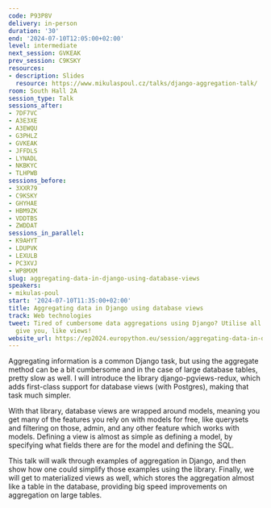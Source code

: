 ```yaml
---
code: P93P8V
delivery: in-person
duration: '30'
end: '2024-07-10T12:05:00+02:00'
level: intermediate
next_session: GVKEAK
prev_session: C9KSKY
resources:
- description: Slides
  resource: https://www.mikulaspoul.cz/talks/django-aggregation-talk/
room: South Hall 2A
session_type: Talk
sessions_after:
- 7DF7VC
- A3E3XE
- A3EWQU
- G3PHLZ
- GVKEAK
- JFFDLS
- LYNADL
- NKBKYC
- TLHPWB
sessions_before:
- 3XXR79
- C9KSKY
- GHYHAE
- HBM9ZK
- VDDTBS
- ZWDDAT
sessions_in_parallel:
- K9AHYT
- LDUPVK
- LEXULB
- PC3XVJ
- WP8MXM
slug: aggregating-data-in-django-using-database-views
speakers:
- mikulas-poul
start: '2024-07-10T11:35:00+02:00'
title: Aggregating data in Django using database views
track: Web technologies
tweet: Tired of cumbersome data aggregations using Django? Utilise all that databases
  give you, like views!
website_url: https://ep2024.europython.eu/session/aggregating-data-in-django-using-database-views
---
```


Aggregating information is a common Django task, but using the aggregate method can be a bit cumbersome and in the case of large database tables, pretty slow as well. I will introduce the library django-pgviews-redux, which adds first-class support for database views (with Postgres), making that task much simpler.

With that library, database views are wrapped around models, meaning you get many of the features you rely on with models for free, like querysets and filtering on those, admin, and any other feature which works with models. Defining a view is almost as simple as defining a model, by specifying what fields there are for the model and defining the SQL.

This talk will walk through examples of aggregation in Django, and then show how one could simplify those examples using the library. Finally, we will get to materialized views as well, which stores the aggregation almost like a table in the database, providing big speed improvements on aggregation on large tables.
